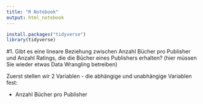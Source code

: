 ```yaml
---
title: "R Notebook"
output: html_notebook
---
```

```r
install.packages("tidyverse")
library(tidyverse)
```

#1. Gibt es eine lineare Beziehung zwischen Anzahl Bücher pro Publisher und Anzahl Ratings, die die Bücher eines Publishers erhalten? (hier müssen Sie wieder etwas Data Wrangling betreiben)

Zuerst stellen wir 2 Variablen - die abhängige und unabhängige Variablen fest:

- Anzahl Bücher pro Publisher
```r

```


